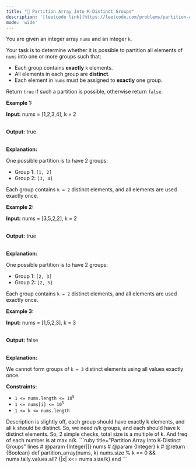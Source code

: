 ```yaml
---
title: "🧀 Partition Array Into K-Distinct Groups"
description: '[leetcode link](https://leetcode.com/problems/partition-array-into-k-distinct-groups/description/)'
mode: 'wide'
---
```

<Tabs>
  <Tab title="Question" icon="circle-question" iconType="regular">
    <Card>
      <p>You are given an integer array <code>nums</code> and an integer <code>k</code>.</p>  <p>Your task is to determine whether it is possible to partition all elements of <code>nums</code> into one or more groups such that:</p>  <ul>  <li>Each group contains <strong>exactly</strong> <code>k</code> elements.</li>  <li>All elements in each group are <strong>distinct</strong>.</li>  <li>Each element in <code>nums</code> must be assigned to <strong>exactly</strong> one group.</li> </ul>  <p>Return <code>true</code> if such a partition is possible, otherwise return <code>false</code>.</p>   <p><strong class="example">Example 1:</strong></p>  <div class="example-block"> <p><strong>Input:</strong> <span class="example-io">nums = [1,2,3,4], k = 2</span></p>  <p><br/> <strong>Output:</strong> <span class="example-io">true</span></p>  <p><br/> <strong>Explanation:</strong></p>  <p>One possible partition is to have 2 groups:</p>  <ul>  <li>Group 1: <code>[1, 2]</code></li>  <li>Group 2: <code>[3, 4]</code></li> </ul>  <p>Each group contains <code>k = 2</code> distinct elements, and all elements are used exactly once.</p> </div>  <p><strong class="example">Example 2:</strong></p>  <div class="example-block"> <p><strong>Input:</strong> <span class="example-io">nums = [3,5,2,2], k = 2</span></p>  <p><br/> <strong>Output:</strong> <span class="example-io">true</span></p>  <p><br/> <strong>Explanation:</strong></p>  <p>One possible partition is to have 2 groups:</p>  <ul>  <li>Group 1: <code>[2, 3]</code></li>  <li>Group 2: <code>[2, 5]</code></li> </ul>  <p>Each group contains <code>k = 2</code> distinct elements, and all elements are used exactly once.</p> </div>  <p><strong class="example">Example 3:</strong></p>  <div class="example-block"> <p><strong>Input:</strong> <span class="example-io">nums = [1,5,2,3], k = 3</span></p>  <p><br/> <strong>Output:</strong> <span class="example-io">false</span></p>  <p><br/> <strong>Explanation:</strong></p>  <p>We cannot form groups of <code>k = 3</code> distinct elements using all values exactly once.</p> </div>   <p><strong>Constraints:</strong></p>  <ul>  <li><code>1 &lt;= nums.length &lt;= 10<sup>5</sup></code></li>  <li><code>1 &lt;= nums[i] &lt;= 10<sup>5</sup></code></li>  <li><code><sup>​​​​​​​</sup>1 &lt;= k &lt;= nums.length</code></li> </ul> 
    </Card>
  </Tab>
  <Tab title="Solution" icon="lightbulb" iconType="regular" >
    <Card>
      Description is slightly off, each group should have exactly k elements, and all k should be distinct. So, we need n/k groups, and each should have k distinct elements. So, 2 simple checks, total size is a multiple of k. And freq of each number is at max n/k.
</Card>
  <Expandable title="code">
    <CodeGroup dropdown>
```ruby title="Partition Array Into K-Distinct Groups" lines
# @param {Integer[]} nums
# @param {Integer} k
# @return {Boolean}
def partition_array(nums, k)
  nums.size % k == 0 && nums.tally.values.all? {|x| x<= nums.size/k}
end
```
    </CodeGroup>
  </Expandable>
  </Tab>
</Tabs>